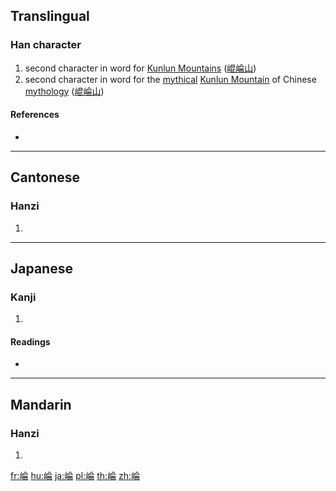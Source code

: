 {{also|崙}}
==Translingual==

===Han character===
{{Han char|rn=46|rad=山|as=08|sn=11|four=|canj=UOMB,XUOMB|ids=⿰山侖}}

# second character in word for [[w:Kunlun Mountains|Kunlun Mountains]] ([[崐崘山]])
# second character in word for the [[mythical]] [[w:Kunlun Mountain (mythology)|Kunlun Mountain]] of Chinese [[mythology]] ([[崐崘山]])

====References====
* {{Han ref|kx=0314.110|dkj=08182|dj=0615.020|hdz=10781.050|uh=5D18|ud=23832}}

----

==Cantonese==

===Hanzi===
{{yue-hanzi|jyut=[[leon4]]|y=leun4}}

# {{defn|lang=yue|sort=山08}}

----

==Japanese==

===Kanji===
{{ja-kanji|grade=|rs=山08}}

# {{defn|lang=ja|sort=山08}}

====Readings====
* {{ja-readings|on=[[ろん]] (ron)|kun=}}

----

==Mandarin==

===Hanzi===
{{cmn-hanzi|pin=[[lún]] ([[lun2]]), [[dòng]] ([[dong4]])|wg=lun<sup>2</sup>, tung<sup>4</sup>}}

# {{defn|lang=cmn|sort=山08}}

[[fr:崘]]
[[hu:崘]]
[[ja:崘]]
[[pl:崘]]
[[th:崘]]
[[zh:崘]]
